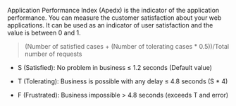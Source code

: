 Application Performance Index (Apedx) is the indicator of the application performance. You can measure the customer satisfaction about your web applications. It can be used as an indicator of user satisfaction and the value is between 0 and 1.

> (Number of satisfied cases + (Number of tolerating cases \* 0.5))/Total number of requests

-   S (Satisfied): No problem in business ≤ 1.2 seconds (Default value)

-   T (Tolerating): Business is possible with any delay ≤ 4.8 seconds (S \* 4)

-   F (Frustrated): Business impossible > 4.8 seconds (exceeds T and error)
